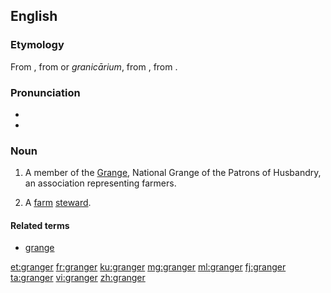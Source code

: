 {{also|Granger}}
==English==

===Etymology===
From {{etyl|xno|en}} {{term|grainger}}, from {{etyl|LL.|en}} or {{etyl|ML.|en}} ''granicārium'', from {{term|granica|lang=la}}, from {{etyl|la|en}} {{term|granum|lang=la}}.

===Pronunciation===
* {{IPA|/ˈɡɹeɪndʒə(ɹ)/|lang=en}}
* {{rhymes|eɪndʒə(ɹ)|lang=en}}

===Noun===
{{en-noun}}

# {{context|US|lang=en}} A member of the [[Grange]], National Grange of the Patrons of Husbandry, an association representing farmers.
# {{context|obsolete|lang=en}} A [[farm]] [[steward]].

====Related terms====
* [[grange]]

[[et:granger]]
[[fr:granger]]
[[ku:granger]]
[[mg:granger]]
[[ml:granger]]
[[fj:granger]]
[[ta:granger]]
[[vi:granger]]
[[zh:granger]]